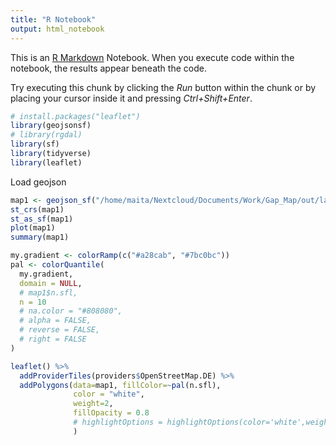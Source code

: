 ```yaml
---
title: "R Notebook"
output: html_notebook
---
```


This is an [R Markdown](http://rmarkdown.rstudio.com) Notebook. When you execute code within the notebook, the results appear beneath the code. 

Try executing this chunk by clicking the *Run* button within the chunk or by placing your cursor inside it and pressing *Ctrl+Shift+Enter*. 

```r
# install.packages("leaflet")
library(geojsonsf)
# library(rgdal)
library(sf)
library(tidyverse)
library(leaflet)
```
Load geojson
```r
map1 <- geojson_sf("/home/maita/Nextcloud/Documents/Work/Gap_Map/out/land.4326.stops.geojson")
st_crs(map1)
st_as_sf(map1)
plot(map1)
summary(map1)
```


```r
my.gradient <- colorRamp(c("#a28cab", "#7bc0bc"))
pal <- colorQuantile(
  my.gradient,
  domain = NULL,
  # map1$n.sfl,
  n = 10
  # na.color = "#808080",
  # alpha = FALSE,
  # reverse = FALSE,
  # right = FALSE
)

leaflet() %>%
  addProviderTiles(providers$OpenStreetMap.DE) %>%
  addPolygons(data=map1, fillColor=~pal(n.sfl),
              color = "white",
              weight=2,
              fillOpacity = 0.8
              # highlightOptions = highlightOptions(color='white',weight=1,bringToFront = TRUE)
              )

```

```r

```

